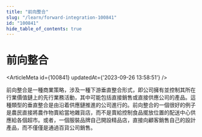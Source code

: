 ```yaml
---
title: "前向整合"
slug: "/learn/forward-integration-100841"
id: "100841"
hide_table_of_contents: true
---
```



# 前向整合

<ArticleMeta id={100841} updatedAt={'2023-09-26 13:58:51'} />
<div className='border-solid border-b border-t-0 my-4 border-[var(--ifm-color-gray-300)]' />

前向整合是一種商業策略，涉及一種下游垂直整合形式，即公司擁有並控制其所在行業價值鏈上的先行業務活動，其中可能包括直接銷售或直接供應公司的產品。這種類型的垂直整合是由沿着供應鏈推進的公司進行的。前向整合的一個很好的例子是農民直接將農作物賣給當地雜貨店，而不是賣給控制食品擺放位置的配送中心供應給各個超市。或者，一個服裝品牌自己開設精品店，直接向顧客銷售自己的設計產品，而不僅僅是通過百貨公司銷售。
